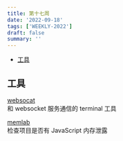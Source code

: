 ```yaml
---
title: 第十七周
date: '2022-09-18'
tags: ['WEEKLY-2022']
draft: false
summary: ''
---
```


- [工具](#工具)

## 工具

[websocat](https://github.com/vi/websocat)  
和 websocket 服务通信的 terminal 工具

[memlab](https://github.com/facebookincubator/memlab)  
检查项目是否有 JavaScript 内存泄露
